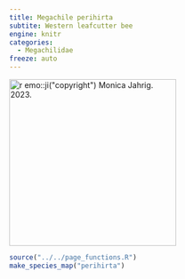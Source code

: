 ```yaml
---
title: Megachile perihirta
subtite: Western leafcutter bee
engine: knitr
categories:
  - Megachilidae
freeze: auto
---
```

[![`r emo::ji("copyright")` Monica Jahrig. 2023.](https://inaturalist-open-data.s3.amazonaws.com/photos/330192272/large.jpg){height=300}](https://inaturalist.ca/observations/188624961)

```r
source("../../page_functions.R")
make_species_map("perihirta")
```
